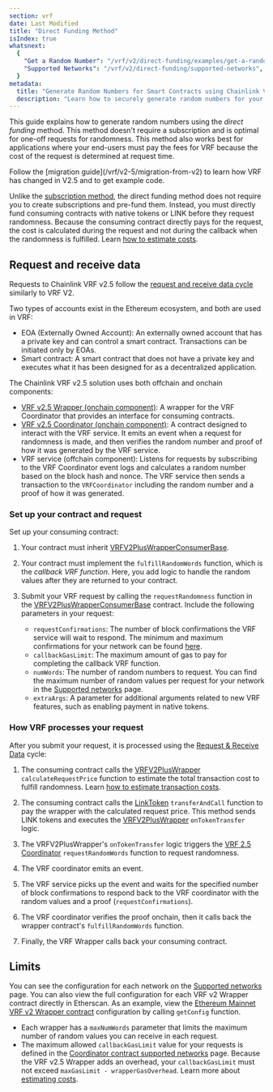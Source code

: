 ```yaml
---
section: vrf
date: Last Modified
title: "Direct Funding Method"
isIndex: true
whatsnext:
  {
    "Get a Random Number": "/vrf/v2/direct-funding/examples/get-a-random-number",
    "Supported Networks": "/vrf/v2/direct-funding/supported-networks",
  }
metadata:
  title: "Generate Random Numbers for Smart Contracts using Chainlink VRF v2.5 - Direct funding method"
  description: "Learn how to securely generate random numbers for your smart contract with Chainlink VRF v2.5. This guide uses the Direct funding method."
---
```



This guide explains how to generate random numbers using the _direct funding_ method. This method doesn't require a subscription and is optimal for one-off requests for randomness. This method also works best for applications where your end-users must pay the fees for VRF because the cost of the request is determined at request time.

<Aside type="note" title="Migrate to V2.5">
  Follow the [migration guide](/vrf/v2-5/migration-from-v2) to learn how VRF has changed in V2.5 and to get example
  code.
</Aside>

Unlike the [subscription method](/vrf/v2-5/overview/subscription), the direct funding method does not require you to create subscriptions and pre-fund them. Instead, you must directly fund consuming contracts with native tokens or LINK before they request randomness. Because the consuming contract directly pays for the request, the cost is calculated during the request and not during the callback when the randomness is fulfilled. Learn [how to estimate costs](/vrf/v2-5/billing).

## Request and receive data

Requests to Chainlink VRF v2.5 follow the [request and receive data cycle](/vrf/v2/direct-funding#request-and-receive-data) similarly to VRF V2.

Two types of accounts exist in the Ethereum ecosystem, and both are used in VRF:

- EOA (Externally Owned Account): An externally owned account that has a private key and can control a smart contract. Transactions can be initiated only by EOAs.
- Smart contract: A smart contract that does not have a private key and executes what it has been designed for as a decentralized application.

The Chainlink VRF v2.5 solution uses both offchain and onchain components:

- [VRF v2.5 Wrapper (onchain component)](https://github.com/smartcontractkit/chainlink/blob/master/contracts/src/v0.8/vrf/dev/VRFV2PlusWrapper.sol): A wrapper for the VRF Coordinator that provides an interface for consuming contracts.
- [VRF v2.5 Coordinator (onchain component)](https://github.com/smartcontractkit/chainlink/blob/master/contracts/src/v0.8/vrf/dev/VRFCoordinatorV2_5.sol): A contract designed to interact with the VRF service. It emits an event when a request for randomness is made, and then verifies the random number and proof of how it was generated by the VRF service.
- VRF service (offchain component): Listens for requests by subscribing to the VRF Coordinator event logs and calculates a random number based on the block hash and nonce. The VRF service then sends a transaction to the `VRFCoordinator` including the random number and a proof of how it was generated.

### Set up your contract and request

Set up your consuming contract:

1. Your contract must inherit [VRFV2PlusWrapperConsumerBase](https://github.com/smartcontractkit/chainlink/blob/develop/contracts/src/v0.8/vrf/dev/VRFV2PlusWrapperConsumerBase.sol).

1. Your contract must implement the `fulfillRandomWords` function, which is the _callback VRF function_. Here, you add logic to handle the random values after they are returned to your contract.

1. Submit your VRF request by calling the `requestRandomness` function in the [VRFV2PlusWrapperConsumerBase](https://github.com/smartcontractkit/chainlink/blob/develop/contracts/src/v0.8/vrf/dev/VRFV2PlusWrapperConsumerBase.sol) contract. Include the following parameters in your request:

   - `requestConfirmations`: The number of block confirmations the VRF service will wait to respond. The minimum and maximum confirmations for your network can be found [here](/vrf/v2-5/supported-networks#configurations).
   - `callbackGasLimit`: The maximum amount of gas to pay for completing the callback VRF function.
   - `numWords`: The number of random numbers to request. You can find the maximum number of random values per request for your network in the [Supported networks](/vrf/v2-5/supported-networks#configurations) page.
   - `extraArgs`: A parameter for additional arguments related to new VRF features, such as enabling payment in native tokens.

### How VRF processes your request

After you submit your request, it is processed using the [Request & Receive Data](#request-and-receive-data) cycle:

1. The consuming contract calls the [VRFV2PlusWrapper](https://github.com/smartcontractkit/chainlink/blob/develop/contracts/src/v0.8/vrf/dev/VRFV2PlusWrapper.sol) `calculateRequestPrice` function to estimate the total transaction cost to fulfill randomness. Learn [how to estimate transaction costs](/vrf/v2-5/billing).

1. The consuming contract calls the [LinkToken](https://github.com/smartcontractkit/chainlink/blob/develop/contracts/src/v0.8/shared/token/ERC677/LinkToken.sol) `transferAndCall` function to pay the wrapper with the calculated request price. This method sends LINK tokens and executes the [VRFV2PlusWrapper](https://github.com/smartcontractkit/chainlink/blob/master/contracts/src/v0.8/vrf/dev/VRFV2PlusWrapper.sol) `onTokenTransfer` logic.

1. The VRFV2PlusWrapper's `onTokenTransfer` logic triggers the [VRF 2.5 Coordinator](https://github.com/smartcontractkit/chainlink/blob/master/contracts/src/v0.8/vrf/dev/VRFCoordinatorV2_5.sol) `requestRandomWords` function to request randomness.

1. The VRF coordinator emits an event.

1. The VRF service picks up the event and waits for the specified number of block confirmations to respond back to the VRF coordinator with the random values and a proof (`requestConfirmations`).

1. The VRF coordinator verifies the proof onchain, then it calls back the wrapper contract's `fulfillRandomWords` function.

1. Finally, the VRF Wrapper calls back your consuming contract.

## Limits

You can see the configuration for each network on the [Supported networks](/vrf/v2/direct-funding/supported-networks) page. You can also view the full configuration for each VRF v2 Wrapper contract directly in Etherscan. As an example, view the [Ethereum Mainnet VRF v2 Wrapper contract](https://etherscan.io/address/0x5A861794B927983406fCE1D062e00b9368d97Df6#readContract) configuration by calling `getConfig` function.

- Each wrapper has a `maxNumWords` parameter that limits the maximum number of random values you can receive in each request.
- The maximum allowed `callbackGasLimit` value for your requests is defined in the [Coordinator contract supported networks](/vrf/v2/subscription/supported-networks) page. Because the VRF v2.5 Wrapper adds an overhead, your `callbackGasLimit` must not exceed `maxGasLimit - wrapperGasOverhead`. Learn more about [estimating costs](/vrf/v2/estimating-costs).
